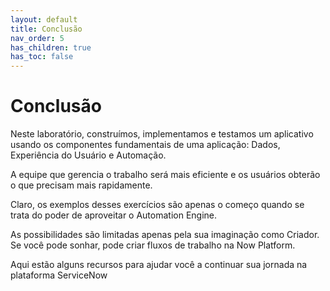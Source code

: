 ```yaml
---
layout: default
title: Conclusão
nav_order: 5
has_children: true
has_toc: false
---
```

# Conclusão

Neste laboratório, construímos, implementamos e testamos um aplicativo usando os componentes fundamentais de uma aplicação: Dados, Experiência do Usuário e Automação.

A equipe que gerencia o trabalho será mais eficiente e os usuários obterão o que precisam mais rapidamente.

Claro, os exemplos desses exercícios são apenas o começo quando se trata do poder de aproveitar o Automation Engine.

As possibilidades são limitadas apenas pela sua imaginação como Criador. Se você pode sonhar, pode criar fluxos de trabalho na Now Platform.

Aqui estão alguns recursos para ajudar você a continuar sua jornada na plataforma ServiceNow
